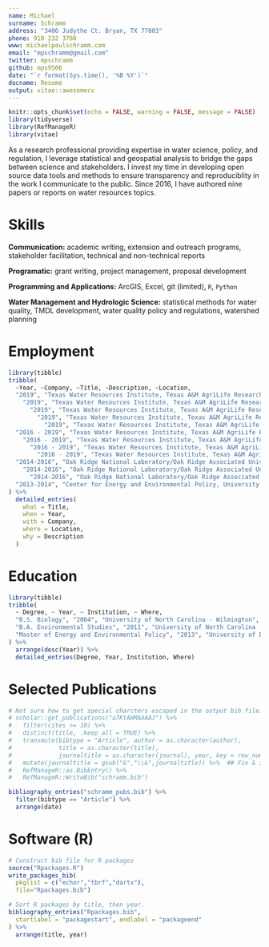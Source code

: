 ```yaml
---
name: Michael
surname: Schramm
address: "3406 Judythe Ct. Bryan, TX 77803"
phone: 910 232 3760
www: michaelpaulschramm.com
email: "mpschramm@gmail.com"
twitter: mpschramm
github: mps9506
date: "`r format(Sys.time(), '%B %Y')`"
docname: Resume
output: vitae::awesomecv
---
```


```r
knitr::opts_chunk$set(echo = FALSE, warning = FALSE, message = FALSE)
library(tidyverse)
library(RefManageR)
library(vitae)
```

\setbool{acvSectionColorHighlight}{false}

As a research professional providing expertise in water science, policy, and regulation, I leverage statistical and geospatial analysis to bridge the gaps between science and stakeholders. I invest my time in developing open source data tools and methods to ensure transparency and reproduciblity in the work I communicate to the public. Since 2016, I have authored nine papers or reports on water resources topics. 

# Skills

**Communication:** academic writing, extension and outreach programs, stakeholder facilitation, technical and non-technical reports

**Programatic:** grant writing, project management, proposal development

**Programming and Applications:** ArcGIS, Excel, git (limited), `R`, `Python`

**Water Management and Hydrologic Science:** statistical methods for water quality, TMDL development, water quality policy and regulations, watershed planning

# Employment

```r
library(tibble)
tribble(
  ~Year, ~Company, ~Title, ~Description, ~Location,
  "2019", "Texas Water Resources Institute, Texas A&M AgriLife Research", "Research Specialist III", "Collaborate with researchers to design, plan, conduct, and coordinate water focused research projects.", "College Station, TX",
    "2019", "Texas Water Resources Institute, Texas A&M AgriLife Research", "Research Specialist III", "Facilitate stakeholder engagement to inform research priorities that address local research needs.", "College Station, TX",
      "2019", "Texas Water Resources Institute, Texas A&M AgriLife Research", "Research Specialist III", "Supervise undergraduate and/or graduate students and other technical or field staff involved in research.", "College Station, TX",
        "2019", "Texas Water Resources Institute, Texas A&M AgriLife Research", "Research Specialist III", "Represent TWRI at local, national, and international meetings to disseminate research findings and network with peers in the field.", "College Station, TX",
          "2019", "Texas Water Resources Institute, Texas A&M AgriLife Research", "Research Specialist III", "Prepare and write proposals to funding agencies; maintain financial accounts related to research projects.", "College Station, TX",
  "2016 - 2019", "Texas Water Resources Institute, Texas A&M AgriLife Research", "Research Associate", "Provide technical support and stakeholder facilitation of watershed planning, TMDL, and I-Plan projects in collaboration with state water resource agencies.", "College Station, TX",
    "2016 - 2019", "Texas Water Resources Institute, Texas A&M AgriLife Research", "Research Associate", "Develop, evaluate, and apply research and statistical methods for water resources planning.", "College Station, TX",
      "2016 - 2019", "Texas Water Resources Institute, Texas A&M AgriLife Research", "Research Associate", "Collborated with state agencies and local stakeholders to publish watershed protection plans, TMDLs, Implementation Plans, and technical reports assessing indicator bacteria pollutant loads.", "College Station, TX",
        "2016 - 2019", "Texas Water Resources Institute, Texas A&M AgriLife Research", "Research Associate", "Worked with Institute scientists and other entities to secure seven projects and $1.3 million in research and water quality improvement funding.", "College Station, TX",
  "2014-2016", "Oak Ridge National Laboratory/Oak Ridge Associated Universities", "Research Associate", "Develop relational database and methods to assess environmental mitigation at U.S. hydropower facilities.", "Oak Ridge, TN",
    "2014-2016", "Oak Ridge National Laboratory/Oak Ridge Associated Universities", "Research Associate", "Utilize statistical and geospatial methods to analyze data.", "Oak Ridge, TN",
      "2014-2016", "Oak Ridge National Laboratory/Oak Ridge Associated Universities", "Research Associate", "Published three peer-reviewed journal articles, two technical reports, and one conference presentation on research findings related to mitigating environmental impacts of hydropower facilites.", "Oak Ridge, TN",
  "2013-2014", "Center for Energy and Environmental Policy, University of Delaware", "Graduate Research Assistant", "Responsible for interviews, data analysis, and developing policy reccomendations in two policy analysis reports delived to the state General Assembly.", "Newark, DE"
) %>% 
  detailed_entries(
    what = Title,
    when = Year, 
    with = Company,
    where = Location,
    why = Description
  )
```

# Education

```r
library(tibble)
tribble(
  ~ Degree, ~ Year, ~ Institution, ~ Where,
  "B.S. Biology", "2004", "University of North Carolina - Wilmington", "Wilmington, NC",
  "B.A. Environmental Studies", "2011", "University of North Carolina - Wilmington", "Wilmington, NC",
  "Master of Energy and Environmental Policy", "2013", "University of Delaware", "Newark, DE"
) %>%
  arrange(desc(Year)) %>%
  detailed_entries(Degree, Year, Institution, Where)
```


# Selected Publications

```r
# Not sure how to get special charcters escaped in the output bib file.
# scholar::get_publications("a7KtAHMAAAAJ") %>%
#   filter(cites >= 10) %>%
#   distinct(title, .keep_all = TRUE) %>%
#   transmute(bibtype = "Article", author = as.character(author),
#             title = as.character(title),
#             journaltitle = as.character(journal), year, key = row_number()) %>%
#   mutate(journaltitle = gsub("&","\\&",journaltitle)) %>%  ## Fix & in title
#   RefManageR::as.BibEntry() %>%
#   RefManageR::WriteBib("schramm.bib")

bibliography_entries("schramm_pubs.bib") %>%
  filter(bibtype == "Article") %>%
  arrange(date)
```


# Software (R)

```r
# Construct bib file for R packages
source("Rpackages.R")
write_packages_bib(
  pkglist = c("echor","tbrf","dartx"),
  file="Rpackages.bib")
```

```r

# Sort R packages by title, then year.
bibliography_entries("Rpackages.bib",
  startlabel = "packagestart", endlabel = "packageend"
) %>%
  arrange(title, year)
```
